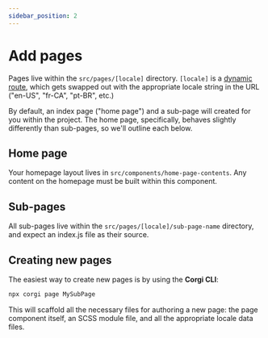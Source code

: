 ```yaml
---
sidebar_position: 2
---
```


# Add pages

Pages live within the `src/pages/[locale]` directory. `[locale]` is a [dynamic route](https://nextjs.org/docs/routing/dynamic-routes), which gets swapped out with the appropriate locale string in the URL ("en-US", "fr-CA", "pt-BR", etc.)

By default, an index page ("home page") and a sub-page will created for you within the project. The home page, specifically, behaves slightly differently than sub-pages, so we'll outline each below.

## Home page

Your homepage layout lives in `src/components/home-page-contents`. Any content on the homepage must be built within this component.

## Sub-pages

All sub-pages live within the `src/pages/[locale]/sub-page-name` directory, and expect an index.js file as their source.

## Creating new pages

The easiest way to create new pages is by using the **Corgi CLI**:

```sh
npx corgi page MySubPage
```

This will scaffold all the necessary files for authoring a new page: the page component itself, an SCSS module file, and all the appropriate locale data files.
